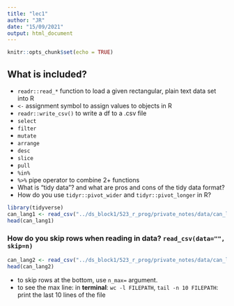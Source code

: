 ```yaml
---
title: "lec1"
author: "JR"
date: "15/09/2021"
output: html_document
---
```


```r
knitr::opts_chunk$set(echo = TRUE)

```

## What is included?
- `readr::read_*` function to load a given rectangular, plain text data set into R
- `<-` assignment symbol to assign values to objects in R
- `readr::write_csv()` to write a df to a .csv file
- `select`
- `filter`
- `mutate`
- `arrange`
- `desc`
- `slice`
- `pull`
- `%in%`
- `%>%` pipe operator to combine 2+ functions
- What is "tidy data"? and what are pros and cons of the tidy data format?
- How do you use `tidyr::pivot_wider` and `tidyr::pivot_longer` in R?



```r
library(tidyverse)
can_lang1 <- read_csv("../ds_block1/523_r_prog/private_notes/data/can_lang.csv")
head(can_lang1)
```
### How do you skip rows when reading in data? `read_csv(data="", skip=n)`

```r
can_lang2 <- read_csv("../ds_block1/523_r_prog/private_notes/data/can_lang-meta-data.csv", skip = 2, )
head(can_lang2)
```
- to skip rows at the bottom, use `n_max=` argument.
- to see the max line: in **terminal**: `wc -l FILEPATH`, `tail -n 10 FILEPATH`: print the last 10 lines of the file


```r

```

